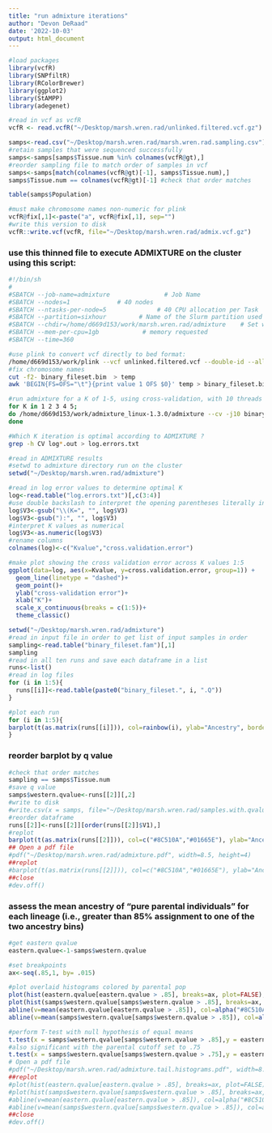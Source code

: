 ```yaml
---
title: "run admixture iterations"
author: "Devon DeRaad"
date: '2022-10-03'
output: html_document
---
```



```r
#load packages
library(vcfR)
library(SNPfiltR)
library(RColorBrewer)
library(ggplot2)
library(StAMPP)
library(adegenet)

#read in vcf as vcfR
vcfR <- read.vcfR("~/Desktop/marsh.wren.rad/unlinked.filtered.vcf.gz")

samps<-read.csv("~/Desktop/marsh.wren.rad/marsh.wren.rad.sampling.csv")
#retain samples that were sequenced successfully
samps<-samps[samps$Tissue.num %in% colnames(vcfR@gt),]
#reorder sampling file to match order of samples in vcf
samps<-samps[match(colnames(vcfR@gt)[-1], samps$Tissue.num),]
samps$Tissue.num == colnames(vcfR@gt)[-1] #check that order matches

table(samps$Population)

#must make chromosome names non-numeric for plink
vcfR@fix[,1]<-paste("a", vcfR@fix[,1], sep="")
#write this version to disk
vcfR::write.vcf(vcfR, file="~/Desktop/marsh.wren.rad/admix.vcf.gz")
```

### use this thinned file to execute ADMIXTURE on the cluster using this script:
```bash
#!/bin/sh
#
#SBATCH --job-name=admixture               # Job Name
#SBATCH --nodes=1             # 40 nodes
#SBATCH --ntasks-per-node=5              # 40 CPU allocation per Task
#SBATCH --partition=sixhour         # Name of the Slurm partition used
#SBATCH --chdir=/home/d669d153/work/marsh.wren.rad/admixture    # Set working d$
#SBATCH --mem-per-cpu=1gb            # memory requested
#SBATCH --time=360

#use plink to convert vcf directly to bed format:
/home/d669d153/work/plink --vcf unlinked.filtered.vcf --double-id --allow-extra-chr --make-bed --out binary_fileset
#fix chromosome names
cut -f2- binary_fileset.bim  > temp
awk 'BEGIN{FS=OFS="\t"}{print value 1 OFS $0}' temp > binary_fileset.bim

#run admixture for a K of 1-5, using cross-validation, with 10 threads
for K in 1 2 3 4 5; 
do /home/d669d153/work/admixture_linux-1.3.0/admixture --cv -j10 binary_fileset.bed $K | tee log${K}.out;
done

#Which K iteration is optimal according to ADMIXTURE ?
grep -h CV log*.out > log.errors.txt
```

```r
#read in ADMIXTURE results
#setwd to admixture directory run on the cluster
setwd("~/Desktop/marsh.wren.rad/admixture")

#read in log error values to determine optimal K
log<-read.table("log.errors.txt")[,c(3:4)]
#use double backslash to interpret the opening parentheses literally in the regular expression
log$V3<-gsub("\\(K=", "", log$V3)
log$V3<-gsub("):", "", log$V3)
#interpret K values as numerical
log$V3<-as.numeric(log$V3)
#rename columns
colnames(log)<-c("Kvalue","cross.validation.error")

#make plot showing the cross validation error across K values 1:5
ggplot(data=log, aes(x=Kvalue, y=cross.validation.error, group=1)) +
  geom_line(linetype = "dashed")+
  geom_point()+
  ylab("cross-validation error")+
  xlab("K")+
  scale_x_continuous(breaks = c(1:5))+
  theme_classic()
```

```r
setwd("~/Desktop/marsh.wren.rad/admixture")
#read in input file in order to get list of input samples in order
sampling<-read.table("binary_fileset.fam")[,1]
sampling
#read in all ten runs and save each dataframe in a list
runs<-list()
#read in log files
for (i in 1:5){
  runs[[i]]<-read.table(paste0("binary_fileset.", i, ".Q"))
}

#plot each run
for (i in 1:5){
barplot(t(as.matrix(runs[[i]])), col=rainbow(i), ylab="Ancestry", border="black")
}
```

### reorder barplot by q value
```r
#check that order matches
sampling == samps$Tissue.num
#save q value
samps$western.qvalue<-runs[[2]][,2]
#write to disk
#write.csv(x = samps, file="~/Desktop/marsh.wren.rad/samples.with.qvalues.csv")
#reorder dataframe
runs[[2]]<-runs[[2]][order(runs[[2]]$V1),]
#replot
barplot(t(as.matrix(runs[[2]])), col=c("#8C510A","#01665E"), ylab="Ancestry", border="black")
## Open a pdf file
#pdf("~/Desktop/marsh.wren.rad/admixture.pdf", width=8.5, height=4)
##replot
#barplot(t(as.matrix(runs[[2]])), col=c("#8C510A","#01665E"), ylab="Ancestry proportion", #border="black")
##close
#dev.off()
```

### assess the mean ancestry of "pure parental individuals" for each lineage (i.e., greater than 85% assignment to one of the two ancestry bins)
```r
#get eastern qvalue
eastern.qvalue<-1-samps$western.qvalue

#set breakpoints
ax<-seq(.85,1, by= .015)

#plot overlaid histograms colored by parental pop
plot(hist(eastern.qvalue[eastern.qvalue > .85], breaks=ax, plot=FALSE), col=alpha("#8C510A", .5))
plot(hist(samps$western.qvalue[samps$western.qvalue > .85], breaks=ax, plot=FALSE), col=alpha("#01665E", .5), add=TRUE)
abline(v=mean(eastern.qvalue[eastern.qvalue > .85]), col=alpha("#8C510A"), lwd=3, lty=2)
abline(v=mean(samps$western.qvalue[samps$western.qvalue > .85]), col=alpha("#01665E"), lwd=3, lty=2)

#perform T-test with null hypothesis of equal means
t.test(x = samps$western.qvalue[samps$western.qvalue > .85],y = eastern.qvalue[eastern.qvalue > .85])
#also significant with the parental cutoff set to .75
t.test(x = samps$western.qvalue[samps$western.qvalue > .75],y = eastern.qvalue[eastern.qvalue > .75])
# Open a pdf file
#pdf("~/Desktop/marsh.wren.rad/admixture.tail.histograms.pdf", width=8.5, height=4)
##replot
#plot(hist(eastern.qvalue[eastern.qvalue > .85], breaks=ax, plot=FALSE), col=alpha("#8C510A", .5))
#plot(hist(samps$western.qvalue[samps$western.qvalue > .85], breaks=ax, plot=FALSE), col=alpha("#01665E", .5), #add=TRUE)
#abline(v=mean(eastern.qvalue[eastern.qvalue > .85]), col=alpha("#8C510A"), lwd=3, lty=2)
#abline(v=mean(samps$western.qvalue[samps$western.qvalue > .85]), col=alpha("#01665E"), lwd=3, lty=2)
##close
#dev.off()
```


